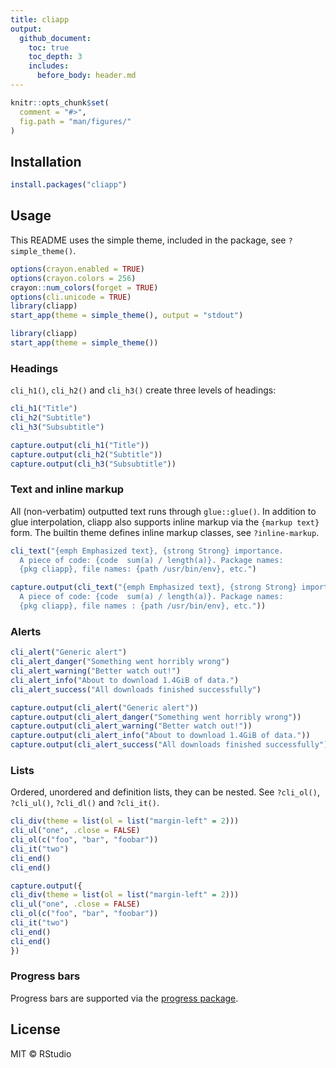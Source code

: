 ```yaml
---
title: cliapp
output:
  github_document:
    toc: true
    toc_depth: 3
    includes:
      before_body: header.md
---
```


```r
knitr::opts_chunk$set(
  comment = "#>",
  fig.path = "man/figures/"
)
```

## Installation

```r
install.packages("cliapp")
```

## Usage

This README uses the simple theme, included in the package, see
`?simple_theme()`.

```r
options(crayon.enabled = TRUE)
options(crayon.colors = 256)
crayon::num_colors(forget = TRUE)
options(cli.unicode = TRUE)
library(cliapp)
start_app(theme = simple_theme(), output = "stdout")
```

```r
library(cliapp)
start_app(theme = simple_theme())
```

### Headings

`cli_h1()`, `cli_h2()` and `cli_h3()` create three levels of headings:

```r
cli_h1("Title")
cli_h2("Subtitle")
cli_h3("Subsubtitle")
```

```r
capture.output(cli_h1("Title"))
capture.output(cli_h2("Subtitle"))
capture.output(cli_h3("Subsubtitle"))
```

### Text and inline markup

All (non-verbatim) outputted text runs through `glue::glue()`. In addition
to glue interpolation, cliapp also supports inline markup via the
`{markup text}` form. The builtin theme defines inline markup classes,
see `?inline-markup`.

```r
cli_text("{emph Emphasized text}, {strong Strong} importance.
  A piece of code: {code  sum(a) / length(a)}. Package names:
  {pkg cliapp}, file names: {path /usr/bin/env}, etc.")
```

```r
capture.output(cli_text("{emph Emphasized text}, {strong Strong} importance.
  A piece of code: {code  sum(a) / length(a)}. Package names:
  {pkg cliapp}, file names : {path /usr/bin/env}, etc."))
```

### Alerts

```r
cli_alert("Generic alert")
cli_alert_danger("Something went horribly wrong")
cli_alert_warning("Better watch out!")
cli_alert_info("About to download 1.4GiB of data.")
cli_alert_success("All downloads finished successfully")
```

```r
capture.output(cli_alert("Generic alert"))
capture.output(cli_alert_danger("Something went horribly wrong"))
capture.output(cli_alert_warning("Better watch out!"))
capture.output(cli_alert_info("About to download 1.4GiB of data."))
capture.output(cli_alert_success("All downloads finished successfully"))
```

### Lists

Ordered, unordered and definition lists, they can be nested.
See `?cli_ol()`, `?cli_ul()`, `?cli_dl()` and `?cli_it()`.

```r
cli_div(theme = list(ol = list("margin-left" = 2)))
cli_ul("one", .close = FALSE)
cli_ol(c("foo", "bar", "foobar"))
cli_it("two")
cli_end()
cli_end()
```

```r
capture.output({
cli_div(theme = list(ol = list("margin-left" = 2)))
cli_ul("one", .close = FALSE)
cli_ol(c("foo", "bar", "foobar"))
cli_it("two")
cli_end()
cli_end()
})
```

### Progress bars

Progress bars are supported via the
[progress package](https://github.com/r-lib/progress).

## License

MIT © RStudio
